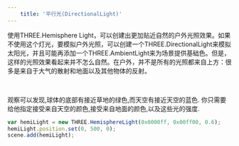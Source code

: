 ```yaml
---
    title: '平行光(DirectionalLight)'
---
```


使用THREE.Hemisphere Light，可以创建出更加贴近自然的户外光照效果。如果不使用这个灯光，要模拟户外光照，可以创建一个THREE.DirectionalLight来模拟太阳光，并且可能再添加一个THREE.AmbientLight来为场景提供基础色。但是，这样的光照效果看起来并不怎么自然。在户外，并不是所有的光照都来自上方：很多是来自于大气的散射和地面以及其他物体的反射。



<Scene/>

<br/>

观察可以发现,球体的底部有接近草地的绿色,而天空有接近天空的蓝色.
你只需要给他指定接受来自天空的颜色,接受来自地面的颜色,以及这些光的强度.

```jsx title='chapter-03/05-hemisphere-light.jsx'
var hemiLight = new THREE.HemisphereLight(0x0000ff, 0x00ff00, 0.6);
hemiLight.position.set(0, 500, 0);
scene.add(hemiLight);
```

